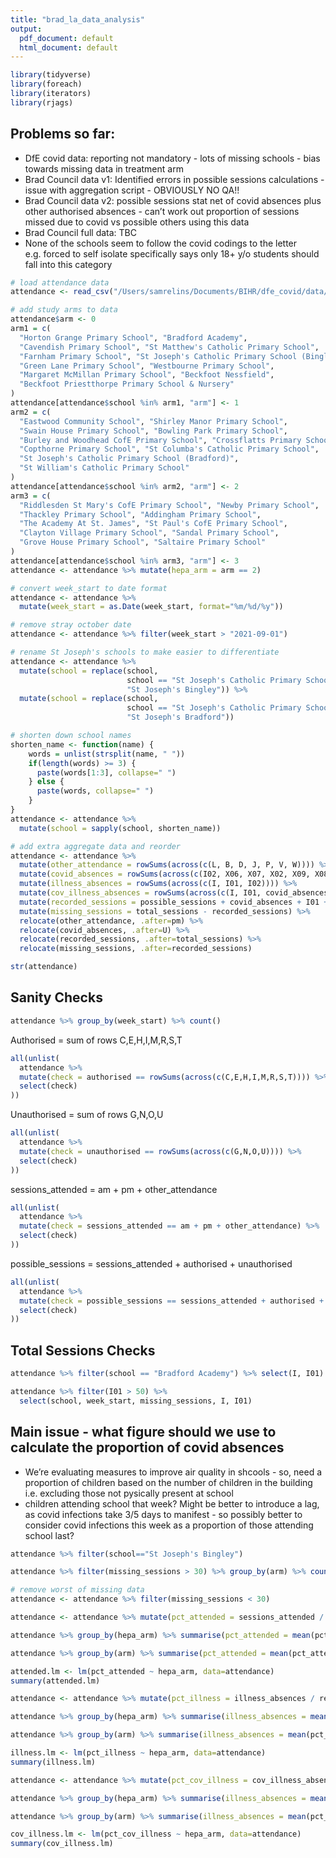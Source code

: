 ```yaml
---
title: "brad_la_data_analysis"
output:
  pdf_document: default
  html_document: default
---
```


```r
library(tidyverse)
library(foreach)
library(iterators)
library(rjags)
```
## Problems so far:

* DfE covid data: reporting not mandatory - lots of missing schools - bias towards missing data in treatment arm
* Brad Council data v1: Identified errors in possible sessions calculations - issue with aggregation script - OBVIOUSLY NO QA!!
* Brad Council data v2: possible sessions stat net of covid absences plus other authorised absences - can't work out proportion of sessions missed due to covid vs possible others using this data
* Brad Council full data: TBC
* None of the schools seem to follow the covid codings to the letter e.g. forced to self isolate specifically says only 18+ y/o students should fall into this category

```r
# load attendance data
attendance <- read_csv("/Users/samrelins/Documents/BIHR/dfe_covid/data/pre_individual_data/brad_la_school_attendance_full.csv")

# add study arms to data
attendance$arm <- 0
arm1 = c(
  "Horton Grange Primary School", "Bradford Academy", 
  "Cavendish Primary School", "St Matthew's Catholic Primary School", 
  "Farnham Primary School", "St Joseph's Catholic Primary School (Bingley)", 
  "Green Lane Primary School", "Westbourne Primary School", 
  "Margaret McMillan Primary School", "Beckfoot Nessfield", 
  "Beckfoot Priestthorpe Primary School & Nursery"
)
attendance[attendance$school %in% arm1, "arm"] <- 1
arm2 = c(
  "Eastwood Community School", "Shirley Manor Primary School",  
  "Swain House Primary School", "Bowling Park Primary School", 
  "Burley and Woodhead CofE Primary School", "Crossflatts Primary School", 
  "Copthorne Primary School", "St Columba's Catholic Primary School", 
  "St Joseph's Catholic Primary School (Bradford)", 
  "St William's Catholic Primary School"
)
attendance[attendance$school %in% arm2, "arm"] <- 2
arm3 = c(
  "Riddlesden St Mary's CofE Primary School", "Newby Primary School", 
  "Thackley Primary School", "Addingham Primary School", 
  "The Academy At St. James", "St Paul's CofE Primary School", 
  "Clayton Village Primary School", "Sandal Primary School", 
  "Grove House Primary School", "Saltaire Primary School"
)
attendance[attendance$school %in% arm3, "arm"] <- 3
attendance <- attendance %>% mutate(hepa_arm = arm == 2)

# convert week_start to date format
attendance <- attendance %>% 
  mutate(week_start = as.Date(week_start, format="%m/%d/%y"))

# remove stray october date
attendance <- attendance %>% filter(week_start > "2021-09-01")

# rename St Joseph's schools to make easier to differentiate
attendance <- attendance %>% 
  mutate(school = replace(school, 
                          school == "St Joseph's Catholic Primary School (Bingley)",  
                          "St Joseph's Bingley")) %>%
  mutate(school = replace(school, 
                          school == "St Joseph's Catholic Primary School (Bradford)",  
                          "St Joseph's Bradford"))

# shorten down school names
shorten_name <- function(name) {
    words = unlist(strsplit(name, " "))
    if(length(words) >= 3) {
      paste(words[1:3], collapse=" ")
    } else {
      paste(words, collapse=" ")
    }
}
attendance <- attendance %>% 
  mutate(school = sapply(school, shorten_name))

# add extra aggregate data and reorder
attendance <- attendance %>%
  mutate(other_attendance = rowSums(across(c(L, B, D, J, P, V, W)))) %>%
  mutate(covid_absences = rowSums(across(c(I02, X06, X07, X02, X09, X08, X)))) %>%
  mutate(illness_absences = rowSums(across(c(I, I01, I02)))) %>%
  mutate(cov_illness_absences = rowSums(across(c(I, I01, covid_absences)))) %>%
  mutate(recorded_sessions = possible_sessions + covid_absences + I01 + Y + `#`) %>%
  mutate(missing_sessions = total_sessions - recorded_sessions) %>%
  relocate(other_attendance, .after=pm) %>%
  relocate(covid_absences, .after=U) %>%
  relocate(recorded_sessions, .after=total_sessions) %>%
  relocate(missing_sessions, .after=recorded_sessions)

str(attendance)
```
## Sanity Checks

```r
attendance %>% group_by(week_start) %>% count()
```

Authorised = sum of rows C,E,H,I,M,R,S,T
```r
all(unlist(
  attendance %>%
  mutate(check = authorised == rowSums(across(c(C,E,H,I,M,R,S,T)))) %>%
  select(check)
))
```

Unauthorised = sum of rows G,N,O,U
```r
all(unlist(
  attendance %>%
  mutate(check = unauthorised == rowSums(across(c(G,N,O,U)))) %>%
  select(check)
))
```

sessions_attended = am + pm + other_attendance
```r
all(unlist(
  attendance %>%
  mutate(check = sessions_attended == am + pm + other_attendance) %>%
  select(check)
))
```

possible_sessions = sessions_attended + authorised + unauthorised
```r
all(unlist(
  attendance %>%
  mutate(check = possible_sessions == sessions_attended + authorised + unauthorised) %>%
  select(check)
))
```
## Total Sessions Checks

```r
attendance %>% filter(school == "Bradford Academy") %>% select(I, I01)
```

```r
attendance %>% filter(I01 > 50) %>%
  select(school, week_start, missing_sessions, I, I01)
```

## Main issue - what figure should we use to calculate the proportion of covid absences

* We're evaluating measures to improve air quality in shcools - so, need a proportion of children based on the number of children in the building i.e. excluding those not pysically present at school
* children attending school that week? Might be better to introduce a lag, as covid infections take 3/5 days to manifest - so possibly better to consider covid infections this week as a proportion of those attending school last?

```r
attendance %>% filter(school=="St Joseph's Bingley")
```
```r
attendance %>% filter(missing_sessions > 30) %>% group_by(arm) %>% count()
```
```r
# remove worst of missing data
attendance <- attendance %>% filter(missing_sessions < 30) 
```
```r
attendance <- attendance %>% mutate(pct_attended = sessions_attended / recorded_sessions* 100)
```
```r
attendance %>% group_by(hepa_arm) %>% summarise(pct_attended = mean(pct_attended))
```
```r
attendance %>% group_by(arm) %>% summarise(pct_attended = mean(pct_attended))
```
```r
attended.lm <- lm(pct_attended ~ hepa_arm, data=attendance)
summary(attended.lm)
```
```r
attendance <- attendance %>% mutate(pct_illness = illness_absences / recorded_sessions* 100)
```
```r
attendance %>% group_by(hepa_arm) %>% summarise(illness_absences = mean(pct_illness))
```
```r
attendance %>% group_by(arm) %>% summarise(illness_absences = mean(pct_illness))
```
```r
illness.lm <- lm(pct_illness ~ hepa_arm, data=attendance)
summary(illness.lm)
```
```r
attendance <- attendance %>% mutate(pct_cov_illness = cov_illness_absences / recorded_sessions* 100)
```
```r
attendance %>% group_by(hepa_arm) %>% summarise(illness_absences = mean(pct_cov_illness))
```
```r
attendance %>% group_by(arm) %>% summarise(illness_absences = mean(pct_cov_illness))
```
```r
cov_illness.lm <- lm(pct_cov_illness ~ hepa_arm, data=attendance)
summary(cov_illness.lm)
```
